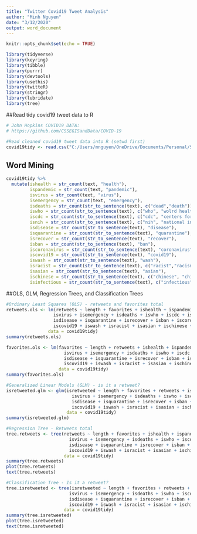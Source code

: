 ```yaml
---
title: "Twitter Covid19 Tweet Analysis"
author: "Minh Nguyen"
date: "3/12/2020"
output: word_document
---
```


```r
knitr::opts_chunk$set(echo = TRUE)
```

```r
library(tidyverse)
library(keyring)
library(tibble)
library(purrr)
library(devtools)
library(usethis)
library(twitteR)
library(stringr)
library(lubridate)
library(tree)
```

##Read tidy covid19 tweet data to R 
```r
# John Hopkins COVID19 DATA:
# https://github.com/CSSEGISandData/COVID-19

#Read cleaned covid19 tweet data into R (setwd first)
covid19tidy <- read.csv("C:/Users/mnguyen/OneDrive/Documents/Personal/School/3 Spring 2020/Predictive Analytics (ITEC 621-002)/Project/twittercovid19/WIP/twittercovid19/Data/covid19mar110.csv")
```

## Word Mining
```r
covid19tidy %>%
  mutate(ishealth = str_count(text, "health"),
         ispandemic = str_count(text, "pandemic"),
         isvirus = str_count(text, "virus"),
         isemergency = str_count(text, "emergency"),
         isdeaths = str_count(str_to_sentence(text), c("dead","death")),
         iswho = str_count(str_to_sentence(text), c("who", "wolrd health organization")),
         iscdc = str_count(str_to_sentence(text), c("cdc", "centers for disease control")),
         isnih = str_count(str_to_sentence(text), c("nih", "national institutes of health")),
         isdisease = str_count(str_to_sentence(text), "disease"), 
         isquarantine = str_count(str_to_sentence(text), "quarantine"), 
         isrecover = str_count(str_to_sentence(text), "recover"),
         isban = str_count(str_to_sentence(text), "ban"), 
         iscoronavirus = str_count(str_to_sentence(text), "coronavirus"),
         iscovid19 = str_count(str_to_sentence(text), "covid19"), 
         iswash = str_count(str_to_sentence(text), "wash"), 
         isracist = str_count(str_to_sentence(text), c("racist","racism")), 
         isasian = str_count(str_to_sentence(text), "asian"), 
         ischinese = str_count(str_to_sentence(text), c("chinese", "china")), 
         isinfectious = str_count(str_to_sentence(text), c("infectious", "infections"))) -> covid19tidy
```

##OLS, GLM, Regression Trees, and Classification Trees
```r
#Ordinary Least Squares (OLS) - retweets and favorites total
retweets.ols <- lm(retweets ~ length + favorites + ishealth + ispandemic + 
                  isvirus + isemergency + isdeaths + iswho + iscdc + isnih + 
                  isdisease + isquarantine + isrecover + isban + iscoronavirus + 
                  iscovid19 + iswash + isracist + isasian + ischinese + isinfectious, 
                data = covid19tidy)
summary(retweets.ols)

favorites.ols <- lm(favorites ~ length + retweets + ishealth + ispandemic + 
                      isvirus + isemergency + isdeaths + iswho + iscdc + isnih + 
                      isdisease + isquarantine + isrecover + isban + iscoronavirus + 
                      iscovid19 + iswash + isracist + isasian + ischinese + isinfectious, 
                    data = covid19tidy)
summary(favorites.ols)

#Generalized Linear Models (GLM) - is it a retweet?
isretweeted.glm <- glm(isretweeted ~ length + favorites + retweets + ishealth + ispandemic + 
                         isvirus + isemergency + isdeaths + iswho + iscdc + isnih + 
                         isdisease + isquarantine + isrecover + isban + iscoronavirus + 
                         iscovid19 + iswash + isracist + isasian + ischinese + isinfectious, 
                       data = covid19tidy)
summary(isretweeted.glm)

#Regression Tree - Retweets total
tree.retweets <- tree(retweets ~ length + favorites + ishealth + ispandemic + 
                        isvirus + isemergency + isdeaths + iswho + iscdc + isnih + 
                        isdisease + isquarantine + isrecover + isban + iscoronavirus + 
                        iscovid19 + iswash + isracist + isasian + ischinese + isinfectious, 
                      data = covid19tidy)
summary(tree.retweets)
plot(tree.retweets)
text(tree.retweets)

#Classification Tree - Is it a retweet?
tree.isretweeted <- tree(isretweeted ~ length + favorites + retweets + ishealth + ispandemic + 
                        isvirus + isemergency + isdeaths + iswho + iscdc + isnih + 
                        isdisease + isquarantine + isrecover + isban + iscoronavirus + 
                        iscovid19 + iswash + isracist + isasian + ischinese + isinfectious, 
                      data = covid19tidy)
summary(tree.isretweeted)
plot(tree.isretweeted)
text(tree.isretweeted)
```